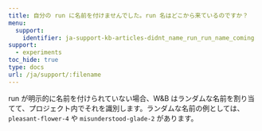 ```yaml
---
title: 自分の run に名前を付けませんでした。run 名はどこから来ているのですか？
menu:
  support:
    identifier: ja-support-kb-articles-didnt_name_run_run_name_coming
support:
  - experiments
toc_hide: true
type: docs
url: /ja/support/:filename
---
```

run が明示的に名前を付けられていない場合、W&B はランダムな名前を割り当てて、プロジェクト内でそれを識別します。ランダムな名前の例としては、`pleasant-flower-4` や `misunderstood-glade-2` があります。